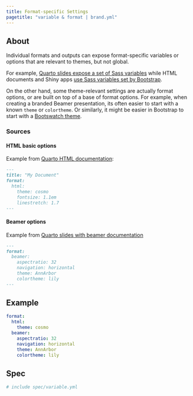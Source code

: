 ```yaml
---
title: Format-specific Settings
pagetitle: "variable & format | brand.yml"
---
```


## About

Individual formats and outputs can expose format-specific variables or options that are relevant to themes, but not global.

For example, [Quarto slides expose a set of Sass variables](https://quarto.org/docs/presentations/revealjs/themes.html#sass-variables) while HTML documents and Shiny apps [use Sass variables set by Bootstrap](https://rstudio.github.io/bslib/articles/bs5-variables/index.html).

On the other hand, some theme-relevant settings are actually format options, or are built on top of a base of format options.
For example, when creating a branded Beamer presentation, its often easier to start with a known `theme` or `colortheme`.
Or similarly, it might be easier in Bootstrap to start with a [Bootswatch theme](https://bootswatch.com/).

### Sources

#### HTML basic options

Example from [Quarto HTML documentation](https://quarto.org/docs/output-formats/html-themes.html#basic-options):

```.markdown
---
title: "My Document"
format:
  html:
    theme: cosmo
    fontsize: 1.1em
    linestretch: 1.7
---
```

#### Beamer options

Example from [Quarto slides with beamer documentation](https://quarto.org/docs/presentations/beamer.html#beamer-options)

```.markdown
---
format:
  beamer:
    aspectratio: 32
    navigation: horizontal
    theme: AnnArbor
    colortheme: lily
---
```

## Example

```.yaml
format:
  html:
    theme: cosmo
  beamer:
    aspectratio: 32
    navigation: horizontal
    theme: AnnArbor
    colortheme: lily
```

## Spec

```.yaml
# include spec/variable.yml
```
